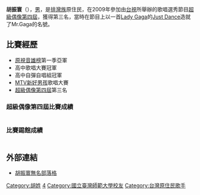 {{BLP unsourced|time=2021-08-05T01:09:16+00:00}}
{{notability unreferenced|time=2020-12-01}}
{{藝人
| 姓名 = 胡振寰（Hu Zhenhuan）
| 類型 = 男歌手
| 出生日期 = {{birth_date_and_age|1987|07|29}}
| 出生地點 = {{TWN}}
| 國籍 = {{ROC}}
| 興趣 = 
| 教育程度 = 大學/[[國立台灣師範大學|國立台灣師範大學]]美術系
| 職業 = [[學生|學生]]
| 演奏樂器 = 
| 唱片公司 = 
| 經紀公司 = 
| 相關團體 =
}}
'''胡振寰'''（{{bd|1987年|7月29日|}}），[[男|男]]，是[[排灣族|排灣族]]原住民，在2009年參加由[[台灣電視公司|台視]]所舉辦的歌唱選秀節目[[超級偶像|超級偶像]][[超級偶像_(第四屆)|第四屆]]，獲得第三名，當時在節目上以一首[[Lady_Gaga|Lady Gaga]]的[[Just_Dance|Just Dance]]造就了Mr.Gaga的名號。

==比賽經歷==
* [[原視音雄榜|原視音雄榜]]第一季亞軍
* 高中歌唱大賽冠軍
* 高中自彈自唱組冠軍
* [[MTV|MTV]][[新好男孩|新好男孩]]歌唱大賽
* [[超級偶像|超級偶像]][[超級偶像_(第四屆)|第四屆]]第三名

===超級偶像第四屆比賽成績===

{| class="wikitable" 
  |- bgcolor="#efefef"
|-
!播出日期!!演唱歌曲!!分數!!備註 
|-
|2009/11/21||愛你等於愛自己／[[王力宏|王力宏]]||過關||【全力搶灘進超4】30強資格賽Ⅲ 
|-
|2009/12/12||沒有人／[[蕭亞軒|蕭亞軒]]||5票過關||【我要留下來】46強PK殺很大
|-
|2009/12/26||奔／[[孫燕姿|孫燕姿]]||42.5分，獲當集最高分及MVP||【力拚評審嚴苛標準】30取26強淘汰賽(下)
|-
|2010/01/02||不自由／[[昊恩家家|昊恩家家]]||42.1分||【亦敵亦友誰要走】26取24強淘汰賽
|-
|2010/01/09||對愛渴望／[[楊宗緯|楊宗緯]]||42.4分||【我唱好歌你下載】24取22強淘汰賽
|-
|2010/01/16||Just Dance／[[Lady_Gaga|Lady Gaga]]||43.2分，獲當集最高分及MVP||【Cosplay角色扮演】22取21強淘汰賽
|-
|2010/01/23||愛／[[莫文蔚|莫文蔚]]||42.5分||【男歌女唱．女歌男唱】21取20強淘汰賽
|-
|2010/01/30||Forever／[[李玖哲|李玖哲]]||42.9分，獲當集最高分及MVP||【我用魅力迷惑你】20取19強淘汰賽
|-
|2010/02/06||My Way／[[法蘭·仙納杜拉|Frank Sinatra]]||42.1分||【挑戰學長姊高標】19取18強淘汰賽
|-
|2010/02/20||Go Go Cat／[[杜德偉|杜德偉]]||42.4分||【活動演出歌曲】18取17強淘汰賽
|-
|2010/02/27||May I Love You／[[張智成|張智成]]||42.1分||【刻骨銘心的愛】17取16強淘汰賽
|-
|2010/03/06||Mack The Knife／[[麥可·布雷|Michael Buble]]||43.7分，獲當集最高分及MVP||【學長姐助我拚高分】16取15強淘汰賽
|-
|2010/03/13||迷魂陣／[[張智成|張智成]]||42.4分，勝[[李婭莎|李婭莎]]《回家》||【戰友相殘誰離開】15取14強淘汰賽
|-
|2010/03/20||Vincent／[[Don_Mclean|Don Mclean]]||42.8分，勝[[張依安|張依安]]《Sugar Sugar》，獲當集最高分||【新古典音樂會】14取13強淘汰賽
|-
|2010/03/27||看見什麼吃什麼／[[林宥嘉|林宥嘉]]||42.5分||【舞動肢體大突破】13取12強淘汰賽
|-
|2010/04/03||吹嗶嗶／[[戴佩妮|戴佩妮]]||42.2分||【徹底宣洩給你聽】12取11強淘汰賽
|-
|2010/04/10||不要騙我／[[張惠妹|張惠妹]]||42.1分||【說出心中的秘密】決定10強
|-
|2010/04/17||黑吃黑／[[阿密特|阿密特]]||41.5分||【十強吸睛大改造】個人演唱會爭奪戰
|-
|2010/04/24||And I Know／[[順子|順子]]||43.3分，勝[[劉行格|劉行格]]《Mamma Mia》||【熱力四射PK賽】10取9強淘汰賽
|-
|2010/05/01||記得／[[張惠妹|張惠妹]]||42.3分，敗[[李婭莎|李婭莎]]《藍天》||【情感滿分PK賽】九強決定賽
|-
|2010/05/08||夠不夠／[[方大同|方大同]]||42.9分，敗[[曾昱嘉|曾昱嘉]]《頭髮亂了》||【火力全開來開趴】9取8強淘汰賽
|-
|2010/05/15||Still On My Brain／[[Justin_Timberlake|Justin Timberlake]]||43.1分，勝[[郭少軒|郭少軒]]《雨衣》||【唱出你的都會心情】八強決定賽
|-
|2010/05/22||男傭／[[吳克群|吳克群]]||43.1分||【快慢雙重考驗】八強高壓賽(快歌)
|-
|2010/05/22||Beautiful／[[Christina_Aguilera|Christina Aguilera]]||42.7分||【快慢雙重考驗】八強高壓賽(慢歌)）
|-
|2010/05/29||公轉自轉／[[王力宏|王力宏]]||42.8分，敗[[李幸倪|李幸倪]]《Superwoman》||【強敵踢館我不怕】七強決定賽
|-
|2010/06/05||突然想起你／[[蕭亞軒|蕭亞軒]]||42.7分，勝[[蔡孟臻|蔡孟臻]]《證據》||【指名踢館我心驚】六強決定賽
|-
|2010/06/12||拯救地球／[[杜德偉|杜德偉]]||42.9分，勝[[陳怡文|陳怡文]]《Just Dance》||【三屆菁英-{凶}-猛踢館】誰是第七名
|-
|2010/06/19||Yes Or No／[[張惠妹|張惠妹]]||42.7分，敗[[艾成|艾成]]《大俠愛吃漢堡包》||【舞王舞-{后}-強勢來襲】冠軍積分賽
|-
|2010/07/03||Nobody Knows／[[Pink_(歌手)|Pink]]||43.3分，勝[[阿堤|阿堤]]《可惜不是你》，獲當集MVP||【六強奮戰全力抗敵】冠軍積分賽Ⅱ
|-
|2010/07/10||春光乍洩／[[黃耀明|黃耀明]]||43.2分，敗[[Friendz|Friendz]]《夜的第七章》||【浴血奮戰衝向冠軍】冠軍積分賽Ⅲ
|-
|2010/07/17||永遠的快樂／[[張惠妹|張惠妹]]||52.8分||【總冠軍賽】破繭--慢歌自選曲
|-
|2010/07/17||Bad Romance／[[Lady_Gaga|Lady Gaga]]||53.0分||【總冠軍賽】撼動--勁歌舞曲
|-
|2010/07/17||忘不了／[[童安格|童安格]]||53.2分||【總冠軍賽】登峰--高分挑戰曲 
|-
|}

===比賽踢館成績===
{| class="wikitable" 
  |- bgcolor="#efefef"
|-
!節目!!播出日期!!演唱歌曲!!分數!!備註 
|-
|[[亞洲星光大道_(第二屆)|亞洲星光大道 (第二屆)]]||2010/04/11||Just Dance／[[Lady_Gaga|Lady Gaga]]||71.2分，平[[王忠傑|王忠傑]]《吻別》||【一首歌，一個故事】
超偶聯軍踢館賽
|-
|[[亞洲星光大道_(第三屆)|亞洲星光大道 (第三屆)]]||2010/11/21||眼色／[[林宥嘉|林宥嘉]]||78.4分，勝[[陳啟榮|陳啟榮]]《愛上一個不回家的人》||【星光超偶大戰（下）】
排名積分賽‧第二回
|-
|[[超級偶像_(第五屆)|超級偶像 (第五屆)]]||2011/01/22||Only Girl／[[Rihanna|Rihanna]]||42.4分，勝[[王瀞韓|王瀞韓]]《Umbrella》||【學長姐指名踢館】
超五10取9強淘汰賽
|-
|[[超級偶像_(第五屆)|超級偶像 (第五屆)]]||2011/01/29||逆光／[[孫燕姿|孫燕姿]]||41.9分，敗[[王瀞韓|王瀞韓]]《酒矸倘賣嘸》||【新仇舊恨終極對決】
超五九強決定賽
|}

==外部連結==
* [http://www.wretch.cc/blog/maxno1maxno1 胡振寰無名部落格]
{{start box}}
{{succession box|[[段旭明|段旭明]]|[[杜牧_(歌手)|杜牧]]|[[超級偶像|超級偶像]][[季軍|季軍]]|2009年11月7日-2010年7月17日}}
{{end box}}

{{超偶幫}}

[[Category:胡姓|Category:胡姓]]
[[Category:超級偶像|4]]
[[Category:國立臺灣師範大學校友|Category:國立臺灣師範大學校友]]
[[Category:台灣原住民歌手|Category:台灣原住民歌手]]